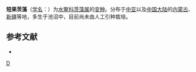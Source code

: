 {{Infraspeciesbox
| image = 
| image_caption = 
| status = 
| status_system = 
| genus = Najas 
| species = marina
| varietas = brachycarpa
| authority = Trautv.
}}

'''短果茨藻'''（[[学名|学名]]：{{lang|la|''Najas marina'' var. ''brachycarpa''}}）为[[水鳖科|水鳖科]][[茨藻属|茨藻属]]的[[变种|变种]]。分布于[[中亚|中亚]]以及[[中国大陆|中国大陆]]的[[内蒙古|内蒙古]]、[[新疆|新疆]]等地，多生于池沼中，目前尚未由人工引种栽培。

== 参考文献 ==
<div class="references-small">
* {{cite web| url =http://www.bioinfo.cn/db05/KmzwSpecies.php?action=view&id=24484| title =短果茨藻（变种）| work =《中国高等植物数据库全库》| publisher =中国科学院微生物研究所| author =昆明植物研究所| accessdate =2009-02-25| deadurl =yes| archiveurl =https://web.archive.org/web/20160305104920/http://www.bioinfo.cn/db05/KmzwSpecies.php?action=view&id=24484| archivedate =2016-03-05}}
</div>
{{Taxonbar|from=Q18381477}}

[[Category:茨藻属|D]]


{{植物小作品}}
